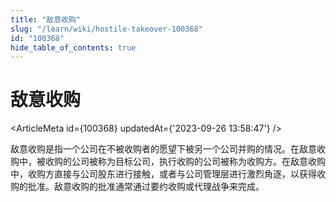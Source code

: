 ```yaml
---
title: "敌意收购"
slug: "/learn/wiki/hostile-takeover-100368"
id: "100368"
hide_table_of_contents: true
---
```



# 敌意收购

<ArticleMeta id={100368} updatedAt={'2023-09-26 13:58:47'} />
<div className='border-solid border-b border-t-0 my-4 border-[var(--ifm-color-gray-300)]' />

敌意收购是指一个公司在不被收购者的愿望下被另一个公司并购的情况。在敌意收购中，被收购的公司被称为目标公司，执行收购的公司被称为收购方。在敌意收购中，收购方直接与公司股东进行接触，或者与公司管理层进行激烈角逐，以获得收购的批准。敌意收购的批准通常通过要约收购或代理战争来完成。
